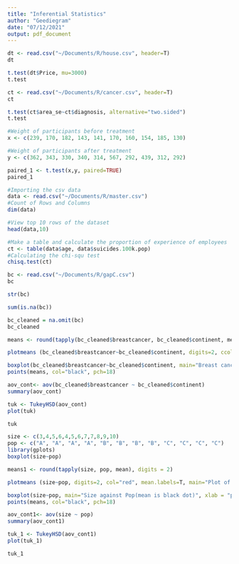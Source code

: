 ```yaml
---
title: "Inferential Statistics"
author: "Geediegram"
date: "07/12/2021"
output: pdf_document
---
```


```r
dt <- read.csv("~/Documents/R/house.csv", header=T)
dt
```

```r
t.test(dt$Price, mu=3000)
t.test
```
```r
ct <- read.csv("~/Documents/R/cancer.csv", header=T)
ct
```

```r
t.test(ct$area_se~ct$diagnosis, alternative="two.sided")
t.test
```
```r
#Weight of participants before treatment
x <- c(239, 170, 182, 143, 141, 170, 160, 154, 185, 130)

#Weight of participants after treatment
y <- c(362, 343, 330, 340, 314, 567, 292, 439, 312, 292)

paired_1 <- t.test(x,y, paired=TRUE)
paired_1
```
```r
#Importing the csv data
data <- read.csv("~/Documents/R/master.csv")
#Count of Rows and Columns
dim(data)
```
```r
#View top 10 rows of the dataset
head(data,10)
```
```r
#Make a table and calculate the proportion of experience of employees
ct <- table(data$age, data$suicides.100k.pop)
#Calculating the chi-squ test
chisq.test(ct)
```
```r
bc <- read.csv("~/Documents/R/gapC.csv")
bc
```
```r
str(bc)
```


```r
sum(is.na(bc))
```

```r
bc_cleaned = na.omit(bc)
bc_cleaned
```

```r
means <- round(tapply(bc_cleaned$breastcancer, bc_cleaned$continent, mean), digits = 2)
```

```r
plotmeans (bc_cleaned$breastcancer~bc_cleaned$continent, digits=2, ccol="red", mean.labels=T, main="Plot of breast cancer means by continent")
```
```r
boxplot(bc_cleaned$breastcancer~bc_cleaned$continent, main="Breast cancer by continent(mean is black dot)", xlab = "continents", ylab = "new cases per 100,100 residents", col=rainbow(7))
points(means, col="black", pch=18)
```

```r
aov_cont<- aov(bc_cleaned$breastcancer ~ bc_cleaned$continent)
summary(aov_cont)
```
```r
tuk <- TukeyHSD(aov_cont)
plot(tuk)
```
```r
tuk
```
```r
size <- c(3,4,5,6,4,5,6,7,7,8,9,10)
pop <- c("A", "A", "A", "A", "B", "B", "B", "B", "C", "C", "C", "C")
library(gplots)
boxplot(size~pop)
```
```r
means1 <- round(tapply(size, pop, mean), digits = 2)
```

```r
plotmeans (size~pop, digits=2, col="red", mean.labels=T, main="Plot of size against pop")
```

```r
boxplot(size~pop, main="Size against Pop(mean is black dot)", xlab = "pop", ylab = "size", col=rainbow(3))
points(means, col="black", pch=18)
```
```r
aov_cont1<- aov(size ~ pop)
summary(aov_cont1)
```
```r
tuk_1 <- TukeyHSD(aov_cont1)
plot(tuk_1)
```
```r
tuk_1
```
```r

```